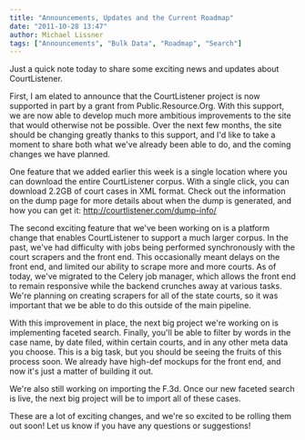 ```yaml
---
title: "Announcements, Updates and the Current Roadmap"
date: "2011-10-28 13:47"
author: Michael Lissner
tags: ["Announcements", "Bulk Data", "Roadmap", "Search"]
---
```


Just a quick note today to share some exciting news and updates about
CourtListener.

First, I am elated to announce that the CourtListener project is now
supported in part by a grant from Public.Resource.Org. With this
support, we are now able to develop much more ambitious improvements
to the site that would otherwise not be possible. Over the next few
months, the site should be changing greatly thanks to this support,
and I'd like to take a moment to share both what we've already been
able to do, and the coming changes we have planned.

One feature that we added earlier this week is a single location where
you can download the entire CourtListener corpus. With a single click,
you can download 2.2GB of court cases in XML format. Check out the
information on the dump page for more details about when the dump is
generated, and how you can get it: http://courtlistener.com/dump-info/

The second exciting feature that we've been working on is a platform
change that enables CourtListener to support a much larger corpus. In
the past, we've had difficulty with jobs being performed synchronously
with the court scrapers and the front end. This occasionally meant
delays on the front end, and limited our ability to scrape more and
more courts. As of today, we've migrated to the Celery job manager,
which allows the front end to remain responsive while the backend
crunches away at various tasks. We're planning on creating scrapers
for all of the state courts, so it was important that we be able to do
this outside of the main pipeline.

With this improvement in place, the next big project we're working on
is implementing faceted search. Finally, you'll be able to filter by
words in the case name, by date filed, within certain courts, and in
any other meta data you choose. This is a big task, but you should be
seeing the fruits of this process soon. We already have high-def
mockups for the front end, and now it's just a matter of building it
out.

We're also still working on importing the F.3d. Once our new faceted
search is live, the next big project will be to import all of these
cases.

These are a lot of exciting changes, and we're so excited to be
rolling them out soon! Let us know if you have any questions or
suggestions!

